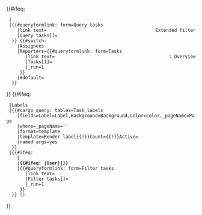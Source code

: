 <includeonly>{{#ifeq: {{{value}}}
  |{{{active}}}
  |{{#queryformlink: form=Query tasks
     |link text=<span class="mw-ui-button mw-ui-quiet" style="float:right"><i class="fas fa-filter"></i> Extended filter</span>
     |Query tasks[{{{param}}}]={{{value}}}
   }}<!--

-->{{#switch:{{{param}}}
     |Assignees
     |Reporters={{#queryformlink: form=Tasks
        |link text=<span class="mw-ui-button mw-ui-progressive" style="float:right">{{Get name|{{{value}}}}}: Overview</span>
        |Tasks[1]={{{value}}}
        |_run=1
      }}
     |#default=
   }}
}}<!--

-->{{#ifeq: {{{param}}}
  |Labels
  |{{#cargo_query: tables=Task_labels
     |fields=Label=Label,Background=Background,Color=Color,_pageName=Page
     |where=_pageName='{{{value}}}'
     |format=template
     |template=Render label{{!}}Count={{{count}}}{{!}}Active={{{active}}}
     |named args=yes
   }}
  |{{#ifeq:{{{value}}}
     |{{{active}}}
     |'''{{#ifeq: {{NAMESPACE:{{{value}}}}}|User|{{REALNAME:{{{value}}}}}|{{PAGENAME:{{{value}}}}}}}'''
     |{{#queryformlink: form=Filter tasks
        |link text={{Get name|{{{value}}}}}
        |Filter tasks[{{{param}}}]={{{value}}}
        |_run=1
      }}
   }} ({{{count}}})
}}</includeonly>
